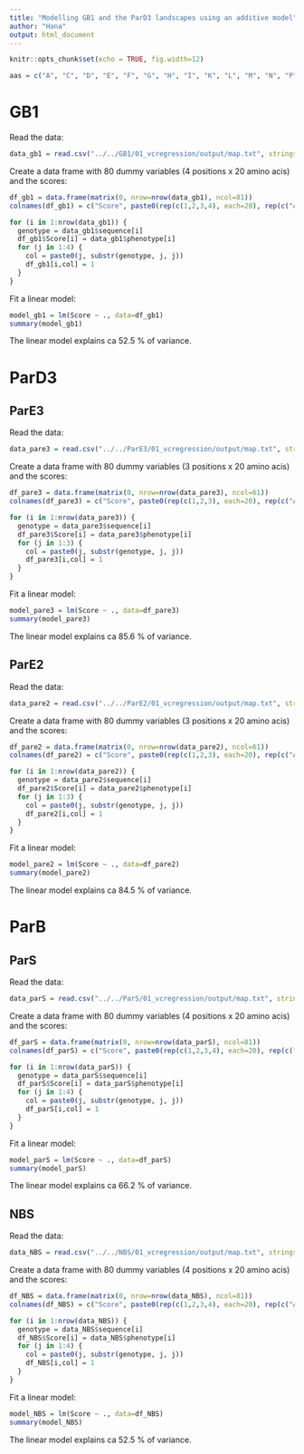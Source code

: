 ```yaml
---
title: "Modelling GB1 and the ParD3 landscapes using an additive model"
author: "Hana"
output: html_document
---
```


```r
knitr::opts_chunk$set(echo = TRUE, fig.width=12)
```

```r
aas = c("A", "C", "D", "E", "F", "G", "H", "I", "K", "L", "M", "N", "P", "Q", "R", "S", "T", "V", "W", "Y")
```



# GB1
Read the data:
```r
data_gb1 = read.csv("../../GB1/01_vcregression/output/map.txt", stringsAsFactors = FALSE)
```

Create a data frame with 80 dummy variables (4 positions x 20 amino acis) and the scores:
```r
df_gb1 = data.frame(matrix(0, nrow=nrow(data_gb1), ncol=81))
colnames(df_gb1) = c("Score", paste0(rep(c(1,2,3,4), each=20), rep(c("A", "C", "D", "E", "F", "G", "H", "I", "K", "L", "M", "N", "P", "Q", "R", "S", "T", "V", "W", "Y"), 4)))

for (i in 1:nrow(data_gb1)) {
  genotype = data_gb1$sequence[i]
  df_gb1$Score[i] = data_gb1$phenotype[i]
  for (j in 1:4) {
    col = paste0(j, substr(genotype, j, j))
    df_gb1[i,col] = 1
  }
}
```

Fit a linear model:
```r
model_gb1 = lm(Score ~ ., data=df_gb1)
summary(model_gb1)
```

The linear model explains ca 52.5 % of variance.



# ParD3
## ParE3
Read the data:
```r
data_pare3 = read.csv("../../ParE3/01_vcregression/output/map.txt", stringsAsFactors = FALSE)
```

Create a data frame with 80 dummy variables (3 positions x 20 amino acis) and the scores:
```r
df_pare3 = data.frame(matrix(0, nrow=nrow(data_pare3), ncol=61))
colnames(df_pare3) = c("Score", paste0(rep(c(1,2,3), each=20), rep(c("A", "C", "D", "E", "F", "G", "H", "I", "K", "L", "M", "N", "P", "Q", "R", "S", "T", "V", "W", "Y"), 3)))

for (i in 1:nrow(data_pare3)) {
  genotype = data_pare3$sequence[i]
  df_pare3$Score[i] = data_pare3$phenotype[i]
  for (j in 1:3) {
    col = paste0(j, substr(genotype, j, j))
    df_pare3[i,col] = 1
  }
}
```

Fit a linear model:
```r
model_pare3 = lm(Score ~ ., data=df_pare3)
summary(model_pare3)
```

The linear model explains ca 85.6 % of variance.


## ParE2
Read the data:
```r
data_pare2 = read.csv("../../ParE2/01_vcregression/output/map.txt", stringsAsFactors = FALSE)
```

Create a data frame with 80 dummy variables (3 positions x 20 amino acis) and the scores:
```r
df_pare2 = data.frame(matrix(0, nrow=nrow(data_pare2), ncol=61))
colnames(df_pare2) = c("Score", paste0(rep(c(1,2,3), each=20), rep(c("A", "C", "D", "E", "F", "G", "H", "I", "K", "L", "M", "N", "P", "Q", "R", "S", "T", "V", "W", "Y"), 3)))

for (i in 1:nrow(data_pare2)) {
  genotype = data_pare2$sequence[i]
  df_pare2$Score[i] = data_pare2$phenotype[i]
  for (j in 1:3) {
    col = paste0(j, substr(genotype, j, j))
    df_pare2[i,col] = 1
  }
}
```

Fit a linear model:
```r
model_pare2 = lm(Score ~ ., data=df_pare2)
summary(model_pare2)
```

The linear model explains ca 84.5 % of variance.

# ParB
## ParS
Read the data:
```r
data_parS = read.csv("../../ParS/01_vcregression/output/map.txt", stringsAsFactors = FALSE)
```

Create a data frame with 80 dummy variables (4 positions x 20 amino acis) and the scores:
```r
df_parS = data.frame(matrix(0, nrow=nrow(data_parS), ncol=81))
colnames(df_parS) = c("Score", paste0(rep(c(1,2,3,4), each=20), rep(c("A", "C", "D", "E", "F", "G", "H", "I", "K", "L", "M", "N", "P", "Q", "R", "S", "T", "V", "W", "Y"), 4)))

for (i in 1:nrow(data_parS)) {
  genotype = data_parS$sequence[i]
  df_parS$Score[i] = data_parS$phenotype[i]
  for (j in 1:4) {
    col = paste0(j, substr(genotype, j, j))
    df_parS[i,col] = 1
  }
}
```

Fit a linear model:
```r
model_parS = lm(Score ~ ., data=df_parS)
summary(model_parS)
```

The linear model explains ca 66.2 % of variance.

## NBS
Read the data:
```r
data_NBS = read.csv("../../NBS/01_vcregression/output/map.txt", stringsAsFactors = FALSE)
```

Create a data frame with 80 dummy variables (4 positions x 20 amino acis) and the scores:
```r
df_NBS = data.frame(matrix(0, nrow=nrow(data_NBS), ncol=81))
colnames(df_NBS) = c("Score", paste0(rep(c(1,2,3,4), each=20), rep(c("A", "C", "D", "E", "F", "G", "H", "I", "K", "L", "M", "N", "P", "Q", "R", "S", "T", "V", "W", "Y"), 4)))

for (i in 1:nrow(data_NBS)) {
  genotype = data_NBS$sequence[i]
  df_NBS$Score[i] = data_NBS$phenotype[i]
  for (j in 1:4) {
    col = paste0(j, substr(genotype, j, j))
    df_NBS[i,col] = 1
  }
}
```

Fit a linear model:
```r
model_NBS = lm(Score ~ ., data=df_NBS)
summary(model_NBS)
```

The linear model explains ca 52.5 % of variance.